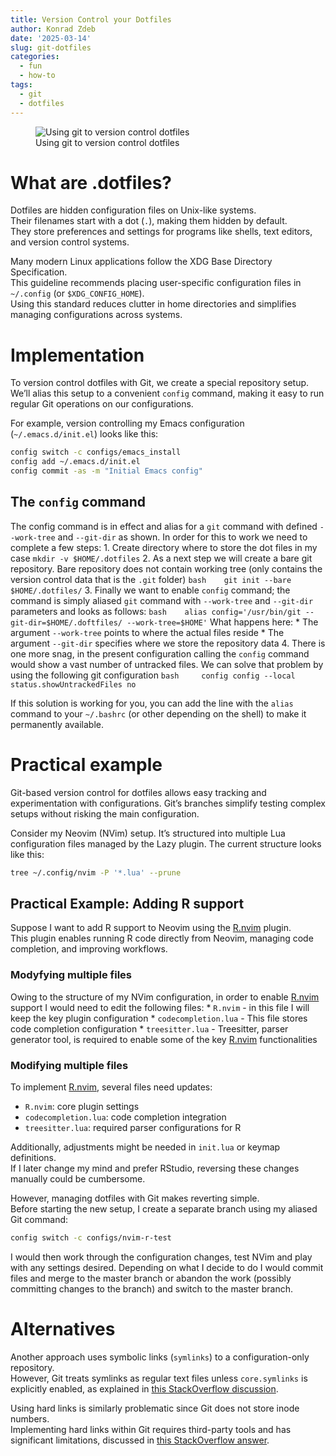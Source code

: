 ```yaml
---
title: Version Control your Dotfiles
author: Konrad Zdeb
date: '2025-03-14'
slug: git-dotfiles
categories:
  - fun
  - how-to
tags:
  - git
  - dotfiles
---
```


![Using git to version control dotfiles](images/imageGitStatus.png)

# What are .dotfiles?

Dotfiles are hidden configuration files on Unix-like systems.  
Their filenames start with a dot (`.`), making them hidden by default.  
They store preferences and settings for programs like shells, text editors, and version control systems.

Many modern Linux applications follow the XDG Base Directory Specification.  
This guideline recommends placing user-specific configuration files in `~/.config` (or `$XDG_CONFIG_HOME`).  
Using this standard reduces clutter in home directories and simplifies managing configurations across systems.

# Implementation

To version control dotfiles with Git, we create a special repository setup.  
We’ll alias this setup to a convenient `config` command, making it easy to run regular Git operations on our configurations.

For example, version controlling my Emacs configuration (`~/.emacs.d/init.el`) looks like this:
```bash
config switch -c configs/emacs_install
config add ~/.emacs.d/init.el
config commit -as -m "Initial Emacs config"
```

## The `config` command

The config command is in effect and alias for a `git` command with defined `--work-tree` and `--git-dir` as shown. In order for this to work we need to complete a few steps:
1. Create directory where to store the dot files in my case `mkdir -v $HOME/.dotfiles`
2. As a next step we will create a bare git repository. Bare repository does not contain working tree (only contains the version control data that is the `.git` folder)
   ```bash
   git init --bare $HOME/.dotfiles/
   ```
3. Finally we want to enable `config` command; the command is simply aliased `git` command with `--work-tree` and `--git-dir` parameters and looks as follows:
   ```bash
   alias config='/usr/bin/git --git-dir=$HOME/.doftfiles/ --work-tree=$HOME'
   ```
   What happens here:
   * The argument `--work-tree` points to where the actual files reside
   * The argument `--git-dir` specifies where we store the repository data
4. There is one more snag, in the present configuration calling the `config` command would show a vast number of untracked files. We can solve that problem by using the following git configuration
   ```bash
    config config --local status.showUntrackedFiles no
   ```

If this solution is working for you, you can add the line with the `alias` command to your `~/.bashrc` (or other depending on the shell) to make it permanently available.

# Practical example

Git-based version control for dotfiles allows easy tracking and experimentation with configurations.
Git’s branches simplify testing complex setups without risking the main configuration.

Consider my Neovim (NVim) setup.
It’s structured into multiple Lua configuration files managed by the Lazy plugin.
The current structure looks like this:

```bash
tree ~/.config/nvim -P '*.lua' --prune
```

## Practical Example: Adding R support

Suppose I want to add R support to Neovim using the [R.nvim](https://github.com/R-nvim/R.nvim) plugin.  
This plugin enables running R code directly from Neovim, managing code completion, and improving workflows.


### Modyfying multiple files 

Owing to the structure of my NVim configuration, in order to enable [R.nvim](https://github.com/R-nvim/R.nvim) support I would need to edit the following files:
* `R.nvim` - in this file I will keep the key plugin configuration
* `codecompletion.lua` - This file stores code completion configuration
* `treesitter.lua` - Treesitter, parser generator tool, is required to enable some of the key [R.nvim](https://github.com/R-nvim/R.nvim) functionalities

### Modifying multiple files

To implement [R.nvim](https://github.com/R-nvim/R.nvim), several files need updates:

* `R.nvim`: core plugin settings
* `codecompletion.lua`: code completion integration
* `treesitter.lua`: required parser configurations for R

Additionally, adjustments might be needed in `init.lua` or keymap definitions.  
If I later change my mind and prefer RStudio, reversing these changes manually could be cumbersome.

However, managing dotfiles with Git makes reverting simple.  
Before starting the new setup, I create a separate branch using my aliased Git command:

```bash
config switch -c configs/nvim-r-test
```

I would then work through the configuration changes, test NVim and play with any settings desired. Depending on what I decide to do I would commit files and merge to the master branch or abandon the work (possibly committing changes to the branch) and switch to the master branch.

# Alternatives

Another approach uses symbolic links (`symlinks`) to a configuration-only repository.  
However, Git treats symlinks as regular text files unless `core.symlinks` is explicitly enabled, as explained in [this StackOverflow discussion](https://stackoverflow.com/q/954560/1655567).

Using hard links is similarly problematic since Git does not store inode numbers.  
Implementing hard links within Git requires third-party tools and has significant limitations, discussed in [this StackOverflow answer](https://stackoverflow.com/a/3731139/1655567).


